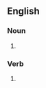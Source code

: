 ==English==
===Noun===
{{en-noun}}
#{{generally|jocular|or|for children}} {{misspelling of|laugh}}
===Verb===
{{en-verb}}
#{{generally|jocular|or|for children}} {{misspelling of|laugh}}